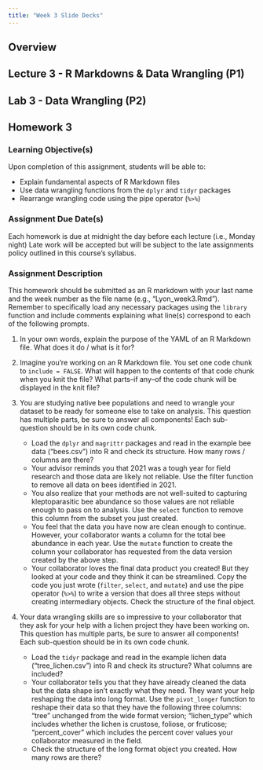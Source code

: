 ```yaml
---
title: "Week 3 Slide Decks"
---
```


## Overview



## Lecture 3 - R Markdowns & Data Wrangling (P1)



## Lab 3 - Data Wrangling (P2)



## Homework 3

### Learning Objective(s)

Upon completion of this assignment, students will be able to:

-	Explain fundamental aspects of R Markdown files
-	Use data wrangling functions from the `dplyr` and `tidyr` packages
-	Rearrange wrangling code using the pipe operator (`%>%`)

### Assignment Due Date(s)

Each homework is due at midnight the day before each lecture (i.e., Monday night) Late work will be accepted but will be subject to the late assignments policy outlined in this course’s syllabus.

### Assignment Description

This homework should be submitted as an R markdown with your last name and the week number as the file name (e.g., "Lyon_week3.Rmd"). Remember to specifically load any necessary packages using the `library` function and include comments explaining what line(s) correspond to each of the following prompts.

1. In your own words, explain the purpose of the YAML of an R Markdown file. What does it do / what is it for?

2. Imagine you’re working on an R Markdown file. You set one code chunk to `include = FALSE`. What will happen to the contents of that code chunk when you knit the file? What parts–if any–of the code chunk will be displayed in the knit file? 

3. You are studying native bee populations and need to wrangle your dataset to be ready for someone else to take on analysis. This question has multiple parts, be sure to answer all components! Each sub-question should be in its own code chunk.
    - Load the `dplyr` and `magrittr` packages and read in the example bee data ("bees.csv") into R and check its structure. How many rows / columns are there?
    - Your advisor reminds you that 2021 was a tough year for field research and those data are likely not reliable. Use the filter function to remove all data on bees identified in 2021.
    - You also realize that your methods are not well-suited to capturing kleptoparasitic bee abundance so those values are not reliable enough to pass on to analysis. Use the `select` function to remove this column from the subset you just created.
    - You feel that the data you have now are clean enough to continue. However, your collaborator wants a column for the total bee abundance in each year. Use the `mutate` function to create the column your collaborator has requested from the data version created by the above step. 
    - Your collaborator loves the final data product you created! But they looked at your code and they think it can be streamlined. Copy the code you just wrote (`filter`, `select`, and `mutate`) and use the pipe operator (`%>%`) to write a version that does all three steps without creating intermediary objects. Check the structure of the final object.

4. Your data wrangling skills are so impressive to your collaborator that they ask for your help with a lichen project they have been working on. This question has multiple parts, be sure to answer all components! Each sub-question should be in its own code chunk.
    - Load the `tidyr` package and read in the example lichen data ("tree_lichen.csv") into R and check its structure? What columns are included?
    - Your collaborator tells you that they have already cleaned the data but the data shape isn’t exactly what they need. They want your help reshaping the data into long format. Use the `pivot_longer` function to reshape their data so that they have the following three columns: "tree" unchanged from the wide format version; "lichen_type" which includes whether the lichen is crustose, foliose, or fruticose; "percent_cover" which includes the percent cover values your collaborator measured in the field.
    - Check the structure of the long format object you created. How many rows are there? 
